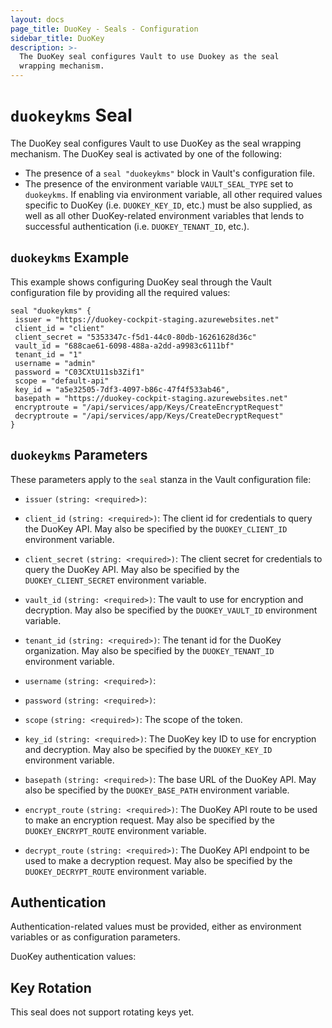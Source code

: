 ```yaml
---
layout: docs
page_title: DuoKey - Seals - Configuration
sidebar_title: DuoKey
description: >-
  The DuoKey seal configures Vault to use Duokey as the seal
  wrapping mechanism.
---
```


# `duokeykms` Seal

The DuoKey seal configures Vault to use DuoKey as the seal wrapping mechanism. 
The DuoKey seal is activated by one of the following:

- The presence of a `seal "duokeykms"` block in Vault's configuration file.
- The presence of the environment variable `VAULT_SEAL_TYPE` set to `duokeykms`.
  If enabling via environment variable, all other required values specific to
  DuoKey (i.e. `DUOKEY_KEY_ID`, etc.) must be also supplied, as
  well as all other DuoKey-related environment variables that lends to successful
  authentication (i.e. `DUOKEY_TENANT_ID`, etc.).

## `duokeykms` Example

This example shows configuring DuoKey seal through the Vault
configuration file by providing all the required values:

```hcl
seal "duokeykms" {
 issuer = "https://duokey-cockpit-staging.azurewebsites.net"
 client_id = "client"
 client_secret = "5353347c-f5d1-44c0-80db-16261628d36c"
 vault_id = "688cae61-6098-488a-a2dd-a9983c6111bf"
 tenant_id = "1"
 username = "admin"
 password = "C03CXtU11sb3Zif1"
 scope = "default-api"
 key_id = "a5e32505-7df3-4097-b86c-47f4f533ab46",
 basepath = "https://duokey-cockpit-staging.azurewebsites.net"
 encryptroute = "/api/services/app/Keys/CreateEncryptRequest"
 decryptroute = "/api/services/app/Keys/CreateDecryptRequest"
}
```

## `duokeykms` Parameters

These parameters apply to the `seal` stanza in the Vault configuration file:

- `issuer` `(string: <required>)`:

- `client_id` `(string: <required>)`: The client id for credentials to query the DuoKey API.
  May also be specified by the `DUOKEY_CLIENT_ID` environment variable.

- `client_secret` `(string: <required>)`: The client secret for credentials to query the DuoKey API.
  May also be specified by the `DUOKEY_CLIENT_SECRET` environment variable.

- `vault_id` `(string: <required>)`: The vault to use for encryption and
  decryption. May also be specified by the `DUOKEY_VAULT_ID` environment variable.

- `tenant_id` `(string: <required>)`: The tenant id for the DuoKey organization. May
  also be specified by the `DUOKEY_TENANT_ID` environment variable.

- `username` `(string: <required>)`: 

- `password` `(string: <required>)`:

- `scope` `(string: <required>)`: The scope of the token.

- `key_id` `(string: <required>)`: The DuoKey key ID to use for encryption
  and decryption. May also be specified by the `DUOKEY_KEY_ID`
  environment variable.

- `basepath` `(string: <required>)`: The base URL of the DuoKey API. 
  May also be specified by the `DUOKEY_BASE_PATH` environment variable.

- `encrypt_route` `(string: <required>)`: The DuoKey API route to be used to 
  make an encryption request. May also be specified by the `DUOKEY_ENCRYPT_ROUTE` 
  environment variable.

- `decrypt_route` `(string: <required>)`: The DuoKey API endpoint to be used to 
  make a decryption request. May also be specified by the `DUOKEY_DECRYPT_ROUTE` 
  environment variable.

## Authentication

Authentication-related values must be provided, either as environment
variables or as configuration parameters.

DuoKey authentication values:


## Key Rotation

This seal does not support rotating keys yet.